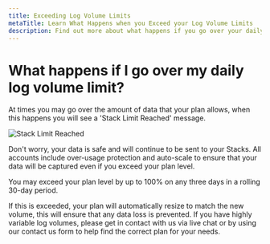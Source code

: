 ```yaml
---
title: Exceeding Log Volume Limits
metaTitle: Learn What Happens when you Exceed your Log Volume Limits
description: Find out more about what happens if you go over your daily log volume limit in this help article from Logit.io.
---
```


# What happens if I go over my daily log volume limit?

At times you may go over the amount of data that your plan allows, when this happens you will see a 'Stack Limit Reached' message.

![Stack Limit Reached](@/images/help/subscription-usage/stack-limit-reached.png)

Don't worry, your data is safe and will continue to be sent to your Stacks. All accounts include over-usage protection and auto-scale to ensure that your data will be captured even if you exceed your plan level.

<Callout type="info">
  You may exceed your plan level by up to 100% on any three days in a rolling 30-day period.
</Callout>

If this is exceeded, your plan will automatically resize to match the new volume, this will ensure that any data loss is prevented. If you have highly variable log volumes, please get in contact with us via live chat or by using our contact us form to help find the correct plan for your needs.